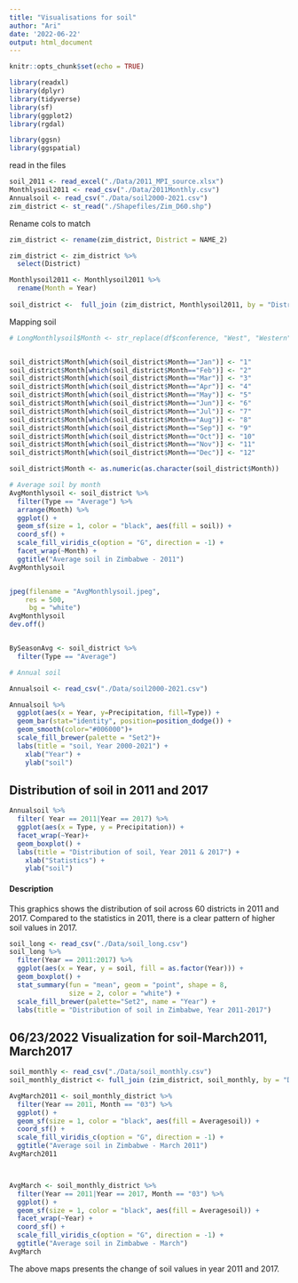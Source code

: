 ```yaml
---
title: "Visualisations for soil"
author: "Ari"
date: '2022-06-22'
output: html_document
---
```


```r
knitr::opts_chunk$set(echo = TRUE)
```



```r
library(readxl)
library(dplyr)
library(tidyverse)
library(sf)
library(ggplot2)
library(rgdal)

library(ggsn)
library(ggspatial)
```

read in the files
```r
soil_2011 <- read_excel("./Data/2011_MPI_source.xlsx")
Monthlysoil2011 <- read_csv("./Data/2011Monthly.csv")
Annualsoil <- read_csv("./Data/soil2000-2021.csv")
zim_district <- st_read("./Shapefiles/Zim_D60.shp")  
```

Rename cols to match
```r
zim_district <- rename(zim_district, District = NAME_2)
```


```r
zim_district <- zim_district %>% 
  select(District)

Monthlysoil2011 <- Monthlysoil2011 %>% 
  rename(Month = Year)
 
soil_district <-  full_join (zim_district, Monthlysoil2011, by = "District")
```


Mapping soil
```r

# LongMonthlysoil$Month <- str_replace(df$conference, "West", "Western")


soil_district$Month[which(soil_district$Month=="Jan")] <- "1"
soil_district$Month[which(soil_district$Month=="Feb")] <- "2"
soil_district$Month[which(soil_district$Month=="Mar")] <- "3"
soil_district$Month[which(soil_district$Month=="Apr")] <- "4"
soil_district$Month[which(soil_district$Month=="May")] <- "5"
soil_district$Month[which(soil_district$Month=="Jun")] <- "6"
soil_district$Month[which(soil_district$Month=="Jul")] <- "7"
soil_district$Month[which(soil_district$Month=="Aug")] <- "8"
soil_district$Month[which(soil_district$Month=="Sep")] <- "9"
soil_district$Month[which(soil_district$Month=="Oct")] <- "10"
soil_district$Month[which(soil_district$Month=="Nov")] <- "11"
soil_district$Month[which(soil_district$Month=="Dec")] <- "12"

soil_district$Month <- as.numeric(as.character(soil_district$Month))

# Average soil by month
AvgMonthlysoil <- soil_district %>% 
  filter(Type == "Average") %>% 
  arrange(Month) %>% 
  ggplot() +
  geom_sf(size = 1, color = "black", aes(fill = soil)) +
  coord_sf() +
  scale_fill_viridis_c(option = "G", direction = -1) +
  facet_wrap(~Month) +
  ggtitle("Average soil in Zimbabwe - 2011")
AvgMonthlysoil


jpeg(filename = "AvgMonthlysoil.jpeg", 
    res = 500,
     bg = "white")
AvgMonthlysoil
dev.off()


BySeasonAvg <- soil_district %>% 
  filter(Type == "Average") 

```

```r
# Annual soil

Annualsoil <- read_csv("./Data/soil2000-2021.csv")

Annualsoil %>% 
  ggplot(aes(x = Year, y=Precipitation, fill=Type)) +
  geom_bar(stat="identity", position=position_dodge()) +
  geom_smooth(color="#006000")+
  scale_fill_brewer(palette = "Set2")+
  labs(title = "soil, Year 2000-2021") +
    xlab("Year") +
    ylab("soil")
```



## Distribution of soil in 2011 and 2017
```r
Annualsoil %>% 
  filter( Year == 2011|Year == 2017) %>% 
  ggplot(aes(x = Type, y = Precipitation)) + 
  facet_wrap(~Year)+
  geom_boxplot() +
  labs(title = "Distribution of soil, Year 2011 & 2017") +
    xlab("Statistics") +
    ylab("soil")

```

#### Description

This graphics shows the distribution of soil across 60 districts in 2011 and 2017. Compared to the statistics in 2011, there is a clear pattern of higher soil values in 2017. 


```r
soil_long <- read_csv("./Data/soil_long.csv") 
soil_long %>% 
  filter(Year == 2011:2017) %>% 
  ggplot(aes(x = Year, y = soil, fill = as.factor(Year))) + 
  geom_boxplot() +
  stat_summary(fun = "mean", geom = "point", shape = 8,
               size = 2, color = "white") +
  scale_fill_brewer(palette="Set2", name = "Year") +
  labs(title = "Distribution of soil in Zimbabwe, Year 2011-2017") 

```





## 06/23/2022 Visualization for soil-March2011, March2017
```r
soil_monthly <- read_csv("./Data/soil_monthly.csv") 
soil_monthly_district <- full_join (zim_district, soil_monthly, by = "District")

AvgMarch2011 <- soil_monthly_district %>% 
  filter(Year == 2011, Month == "03") %>% 
  ggplot() +
  geom_sf(size = 1, color = "black", aes(fill = Averagesoil)) +
  coord_sf() +
  scale_fill_viridis_c(option = "G", direction = -1) +
  ggtitle("Average soil in Zimbabwe - March 2011")
AvgMarch2011



AvgMarch <- soil_monthly_district %>% 
  filter(Year == 2011|Year == 2017, Month == "03") %>% 
  ggplot() +
  geom_sf(size = 1, color = "black", aes(fill = Averagesoil)) +
  facet_wrap(~Year) +
  coord_sf() +
  scale_fill_viridis_c(option = "G", direction = -1) +
  ggtitle("Average soil in Zimbabwe - March")
AvgMarch
```
The above maps presents the change of soil values in year 2011 and 2017.
